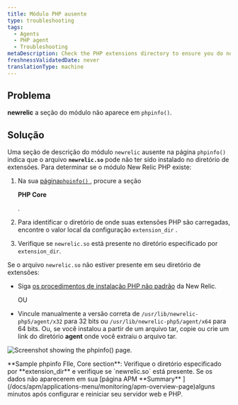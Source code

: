 ```yaml
---
title: Módulo PHP ausente
type: troubleshooting
tags:
  - Agents
  - PHP agent
  - Troubleshooting
metaDescription: Check the PHP extensions directory to ensure you do not have a non-standard installation for the New Relic PHP agent .
freshnessValidatedDate: never
translationType: machine
---
```



## Problema

<DNT>**newrelic**</DNT> a seção do módulo não aparece em `phpinfo()`.

## Solução

Uma seção de descrição do módulo `newrelic` ausente na página `phpinfo()` indica que o arquivo <DNT>**`newrelic.so`**</DNT> pode não ter sido instalado no diretório de extensões. Para determinar se o módulo New Relic PHP existe:

1. Na sua [página`phpinfo()` ](/docs/php/php-kb-103), procure a seção

   <DNT>**PHP Core**</DNT>

   .

2. Para identificar o diretório de onde suas extensões PHP são carregadas, encontre o valor local da configuração `extension_dir` .

3. Verifique se `newrelic.so` está presente no diretório especificado por `extension_dir`.

Se o arquivo `newrelic.so` não estiver presente em seu diretório de extensões:

* Siga [os procedimentos de instalação PHP não padrão](/docs/php/php-agent-installation-non-standard-php) da New Relic.

  OU

* Vincule manualmente a versão correta de `/usr/lib/newrelic-php5/agent/x32` para 32 bits ou `/usr/lib/newrelic-php5/agent/x64` para 64 bits. Ou, se você instalou a partir de um arquivo tar, copie ou crie um link do diretório <DNT>**agent**</DNT> onde você extraiu o arquivo tar.

<img
  title="doc_example_phpinfo_core_0.png"
  alt="Screenshot showing the phpinfo() page."
  src={apmPhpInfoExtensionDir}
/>

<figcaption>
  <DNT>**Sample phpinfo FIle, Core section**</DNT>: Verifique o diretório especificado por <DNT>**extension_dir**</DNT> e verifique se `newrelic.so` está presente. Se os dados não aparecerem em sua [página APM <DNT>**Summary**</DNT> ](/docs/apm/applications-menu/monitoring/apm-overview-page)alguns minutos após configurar e reiniciar seu servidor web e PHP.
</figcaption>